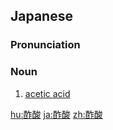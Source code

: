 ==Japanese==
{{ja-kanjitab|さく|さん|yomi=on}}

===Pronunciation===
{{ja-pron|さくさん|y=on}}

===Noun===
{{ja-noun|さくさん}}

# [[acetic acid]]

[[hu:酢酸]]
[[ja:酢酸]]
[[zh:酢酸]]